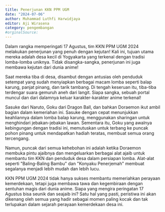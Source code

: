```yaml
---
title: Penerjunan KKN PPM UGM
date: "2024-07-06"
author: Muhammad Luthfi Harwidjaya
editor: Aji Wirasena
category: pengembangan
#orginalSource:
---
```


Dalam rangka memperingati 17 Agustus, tim KKN PPM UGM 2024 melakukan penerjunan yang penuh dengan kejutan! Kali ini, tujuan utama mereka adalah desa kecil di Yogyakarta yang terkenal dengan tradisi lomba-lomba uniknya. Tidak disangka-sangka, penerjunan ini juga membawa kejutan dari dunia anime!

Saat mereka tiba di desa, disambut dengan antusias oleh penduduk setempat yang sudah menyiapkan berbagai macam lomba seperti balap karung, panjat pinang, dan tarik tambang. Di tengah keseruan itu, tiba-tiba terdengar suara gemuruh aneh dari langit. Siapa sangka, sebuah portal muncul dan dari dalamnya keluar karakter-karakter anime terkenal!

Sasuke dari Naruto, Goku dari Dragon Ball, dan bahkan Doraemon ikut ambil bagian dalam kemeriahan ini. Sasuke dengan cepat menunjukkan keahliannya dalam lomba balap karung, menggunakan sharingan untuk menghindari jebakan-jebakan lawan. Sementara itu, Goku yang awalnya kebingungan dengan tradisi ini, memutuskan untuk terbang ke puncak pohon pinang untuk mendapatkan hadiah teratas, membuat semua orang tercengang.

Namun, puncak dari semua kehebohan ini adalah ketika Doraemon membuka pintu ajaibnya dan mengeluarkan berbagai alat ajaib untuk membantu tim KKN dan penduduk desa dalam persiapan lomba. Alat-alat seperti "Baling-Baling Bambu" dan "Konyaku Penerjemah" membuat segalanya menjadi lebih mudah dan lebih lucu.

KKN PPM UGM 2024 tidak hanya sukses membantu memeriahkan perayaan kemerdekaan, tetapi juga membawa tawa dan kegembiraan dengan sentuhan magis dari dunia anime. Siapa yang mengira peringatan 17 Agustus bisa seunik dan seajaib ini? Satu hal yang pasti, peristiwa ini akan dikenang oleh semua yang hadir sebagai momen paling kocak dan tak terlupakan dalam sejarah perayaan kemerdekaan desa ini.
